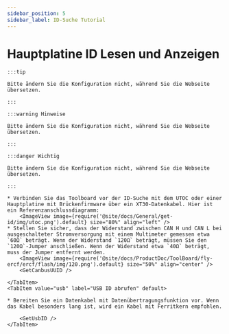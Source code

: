 ```yaml
---
sidebar_position: 5
sidebar_label: ID-Suche Tutorial
---
```







# Hauptplatine ID Lesen und Anzeigen

    :::tip

    Bitte ändern Sie die Konfiguration nicht, während Sie die Webseite übersetzen.

    :::

    :::warning Hinweise

    Bitte ändern Sie die Konfiguration nicht, während Sie die Webseite übersetzen.

    :::

    :::danger Wichtig

    Bitte ändern Sie die Konfiguration nicht, während Sie die Webseite übersetzen.

    :::

<Tabs>
    <TabItem value="can" label="CANBus UUID abrufen">

    * Verbinden Sie das Toolboard vor der ID-Suche mit dem UTOC oder einer Hauptplatine mit Brückenfirmware über ein XT30-Datenkabel. Hier ist ein Referenzanschlussdiagramm:
        <ImageView image={require('@site/docs/General/get-id/img/utoc.png').default} size="80%" align="left" />
    * Stellen Sie sicher, dass der Widerstand zwischen CAN H und CAN L bei ausgeschalteter Stromversorgung mit einem Multimeter gemessen etwa `60Ω` beträgt. Wenn der Widerstand `120Ω` beträgt, müssen Sie den `120Ω`-Jumper anschließen. Wenn der Widerstand etwa `40Ω` beträgt, muss der Jumper entfernt werden.
        <ImageView image={require('@site/docs/ProductDoc/ToolBoard/fly-ercf/ercf/flash/img/120.png').default} size="50%" align="center" />    
        <GetCanbusUUID />

    </TabItem>
    <TabItem value="usb" label="USB ID abrufen" default>
        
    * Bereiten Sie ein Datenkabel mit Datenübertragungsfunktion vor. Wenn das Kabel besonders lang ist, wird ein Kabel mit Ferritkern empfohlen.
    
        <GetUsbID />
    </TabItem>
</Tabs>